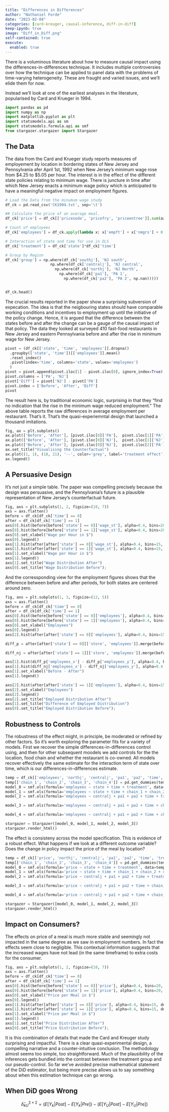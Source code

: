 ```yaml
---
title: "Differences in Differences"
author: "Nathaniel Forde"
date: "2023-02-04"
categories: [card-kreuger, causal-inference, diff-in-diff]
keep-ipynb: true
image: "Diff_in_Diff.png"
self-contained: true
execute: 
  enabled: true
---
```


There is a voluminous literature about how to measure causal impact using the differences-in-differences technique. It includes multiple controversies over how the technique can be applied to panel data with the problems of time-varying heterogeneity. These are fraught and varied issues, and we'll elide them for now. 

Instead we'll look at one of the earliest analyses in the literature, popularised by Card and Krueger in 1994. 

```python
import pandas as pd
import numpy as np
import matplotlib.pyplot as plt
import statsmodels.api as sm
import statsmodels.formula.api as smf
from stargazer.stargazer import Stargazer

```

## The Data

The data from the Card and Krueger study reports measures of employement by location in bordering states of New Jersey and Pennsylvania afer April 1st, 1992 when New Jersey’s minimum wage rose from $4.25 to $5.05 per hour. The interest is in the effect of the different state policies relating to minimum wage. There is juncture in time after which New Jersey enacts a minimum wage policy which is anticipated to have a meaningful negative impact on employment figures. 

```python
# Load the Data from the minumum wage study
df_ck = pd.read_csv('CK1994.txt', sep='\t')

## Calculate the price of an average meal.
df_ck['price'] = df_ck[['pricesoda', 'pricefry', 'priceentree']].sum(axis=1)

# Count of employees
df_ck['employees'] = df_ck.apply(lambda x: x['empft'] + x['nmgrs'] + 0.5*x['emppt'], axis=1)

# Interaction of state and time for use in OLS
df_ck['treatment'] = df_ck['state']*df_ck['time']

# Group by Region
df_ck['group'] = np.where(df_ck['southj'], 'NJ south',
                    np.where(df_ck['centralj'], 'NJ central', 
                      np.where(df_ck['northj'], 'NJ North', 
                        np.where(df_ck['pa1'], 'PA 1', 
                          np.where(df_ck['pa2'], 'PA 2', np.nan)))))


df_ck.head()
```

The crucial results reported in the paper show a surprising subversion of expecation. The idea is that the neigbouring states should have comparable working conditions and incentives to employment up until the initiative of the policy change. Hence, it is argued that the difference between the states before and after the change can be a gauge of the causal impact of that policy. The data they looked at surveyed 410 fast-food restaurants in New Jersey and eastern Pennsylvania before and after the rise in minimum wage for New Jersey.

```python
pivot = (df_ck[['state', 'time', 'employees']].dropna()
  .groupby(['state', 'time'])[['employees']].mean()
  .reset_index()
  .pivot(index='time', columns='state', values='employees')
  )
pivot = pivot.append(pivot.iloc[1] - pivot.iloc[0], ignore_index=True)
pivot.columns = ['PA', 'NJ']
pivot['Diff'] = pivot['NJ'] - pivot['PA']
pivot.index = ['Before', 'After', 'Diff']
pivot

```

The result here is, by traditional economic logic, surprising in that they "find no indication that the rise in the minimum wage reduced employment." The above table reports the raw differences in average employment per restaurant. That's it. That's the quasi-experiemntal design that launched a thousand imitations. 

```python
fig, ax = plt.subplots()
ax.plot(['Before', 'After'], [pivot.iloc[0]['PA'],  pivot.iloc[1]['PA']], '-o', label='Pennsylvania')
ax.plot(['Before', 'After'], [pivot.iloc[0]['NJ'],  pivot.iloc[1]['NJ']],'-o', label='New Jersey')
ax.plot(['Before', 'After'], [pivot.iloc[0]['NJ'],  pivot.iloc[2]['PA'] +pivot.iloc[0]['NJ']], '--', color='darkorange', label='New Jersey Counterfactual')
ax.set_title("Visualising the Counterfactual")
ax.plot((1, 1), (18, 21), '--', color='grey', label='treatment effect')
ax.legend()
```

## A Persuasive Design

It's not just a simple table. The paper was compelling precisely because the design was persuasive, and the Pennsylvania's future is a plausible representation of New Jersey's counterfactual future. 

```python
fig, axs = plt.subplots(1, 2, figsize=(10, 7))
axs = axs.flatten()
before = df_ck[df_ck['time'] == 0]
after = df_ck[df_ck['time'] == 1]
axs[0].hist(before[before['state'] == 0]['wage_st'], alpha=0.4, bins=20, density=True, ec='black', label='Pennsylvania Before')
axs[0].hist(before[before['state'] == 1]['wage_st'], alpha=0.4, bins=20, density=True, ec='black', label='New Jersey Before')
axs[0].set_xlabel("Wage per Hour in $")
axs[0].legend()
axs[1].hist(after[after['state'] == 0]['wage_st'], alpha=0.4, bins=15, density=True, ec='black', label='Pennsylvania After')
axs[1].hist(after[after['state'] == 1]['wage_st'], alpha=0.4, bins=15, density=True, ec='black', label='New Jersey After')
axs[1].set_xlabel("Wage per Hour in $")
axs[1].legend()
axs[1].set_title("Wage Distribution After")
axs[0].set_title("Wage Distribution Before");
```

And the corressponding view for the employment figures shows that the difference between before and after periods, for both states are centered around zero. 

```python
fig, axs = plt.subplots(1, 3, figsize=(12, 5))
axs = axs.flatten()
before = df_ck[df_ck['time'] == 0]
after = df_ck[df_ck['time'] == 1]
axs[0].hist(before[before['state'] == 0]['employees'], alpha=0.4, bins=20, density=True, ec='black', label='Pennsylvania Before')
axs[0].hist(before[before['state'] == 1]['employees'], alpha=0.4, bins=20, density=True, ec='black', label='New Jersey Before')
axs[0].set_xlabel("Employees")
axs[0].legend()
axs[2].hist(after[after['state'] == 0]['employees'], alpha=0.4, bins=15, density=True, ec='black', label='Pennsylvania After')

diff_p = after[after['state'] == 0][['store', 'employees']].merge(before[before['state'] == 0][['store', 'employees']], left_on='store', right_on='store')

diff_nj = after[after['state'] == 1][['store', 'employees']].merge(before[before['state'] == 1][['store', 'employees']], left_on='store', right_on='store')

axs[1].hist(diff_p['employees_x'] - diff_p['employees_y'], alpha=0.4, bins=15, density=True, ec='black', label='Pennsylvania Diff')
axs[1].hist(diff_nj['employees_x'] - diff_nj['employees_y'], alpha=0.4, bins=15, density=True, ec='black', label='NJ Diff')
axs[1].set_xlabel("Before - After")
axs[1].legend()

axs[2].hist(after[after['state'] == 1]['employees'], alpha=0.4, bins=15, density=True, ec='black', label='New Jersey After')
axs[2].set_xlabel("Employees")
axs[2].legend()
axs[2].set_title("Employed Distribution After")
axs[1].set_title("Difference of Employed Distribution")
axs[0].set_title("Employed Distribution Before");


```

## Robustness to Controls

The robustness of the effect might, in principle, be moderated or refined by other factors. So it's worth exploring the parameter fits for a variety of models. First we recover the simple differences-in-differences control using, and then for other subsequent moodels we add controls for the the location, food chain and whether the restaurant is co-owned. All models recover effectively the same estimate for the interaction term of state over time, which is our differences-in-differences estimate. 

```python


temp = df_ck[['employees', 'northj', 'centralj', 'pa1', 'pa2', 'time', 'treatment', 'chain', 'state', 'co_owned']].dropna()
temp[['chain_1', 'chain_2', 'chain_3', 'chain_4']] = pd.get_dummies(temp['chain'])
model_0 = smf.ols(formula='employees ~ state + time + treatment', data=temp).fit()
model_1 = smf.ols(formula='employees ~ state + time + chain_1 + chain_2 + chain_3 + treatment', data=temp).fit()
model_2 = smf.ols(formula='employees ~ centralj + pa1 + pa2 + time + treatment', data=temp).fit()

model_3 = smf.ols(formula='employees ~ centralj + pa1 + pa2 + time + chain_1 + chain_2 + chain_3 + treatment', data=temp).fit()

model_4 = smf.ols(formula='employees ~ centralj + pa1 + pa2 + time + chain_1 + chain_2 + chain_3 + co_owned + treatment', data=temp).fit()

stargazer = Stargazer([model_0, model_1, model_2, model_3])
stargazer.render_html()

```

The effect is consisteny across the model specification. This is evidence of a robust effect. What happens if we look at a different outcome variable? Does the change in policy impact the price of the meal by location?


```python


temp = df_ck[['price', 'northj', 'centralj', 'pa1', 'pa2', 'time', 'treatment', 'chain', 'state', 'co_owned']].dropna()
temp[['chain_1', 'chain_2', 'chain_3', 'chain_4']] = pd.get_dummies(temp['chain'])
model_0 = smf.ols(formula='price ~ state + time + treatment', data=temp).fit()
model_1 = smf.ols(formula='price ~ state + time + chain_1 + chain_2 + chain_3 + treatment', data=temp).fit()
model_2 = smf.ols(formula='price ~ centralj + pa1 + pa2 + time + treatment', data=temp).fit()

model_3 = smf.ols(formula='price ~ centralj + pa1 + pa2 + time + chain_1 + chain_2 + chain_3 + treatment', data=temp).fit()

model_4 = smf.ols(formula='price ~ centralj + pa1 + pa2 + time + chain_1 + chain_2 + chain_3 + co_owned + treatment', data=temp).fit()

stargazer = Stargazer([model_0, model_1, model_2, model_3])
stargazer.render_html()

```

## Impact on Consumers?

The effects on price of a meal is much more stable and seemingly not impacted in the same degree as we saw in employment numbers. In fact the effects seem close to negligible. This contextual information suggests that the increased wages have not lead (in the same timeframe) to extra costs for the consumer. 

```python

fig, axs = plt.subplots(1, 2, figsize=(10, 7))
axs = axs.flatten()
before = df_ck[df_ck['time'] == 0]
after = df_ck[df_ck['time'] == 1]
axs[0].hist(before[before['state'] == 0]['price'], alpha=0.4, bins=20, density=True, ec='black', label='Pennsylvania Before')
axs[0].hist(before[before['state'] == 1]['price'], alpha=0.4, bins=20, density=True, ec='black', label='New Jersey Before')
axs[0].set_xlabel("Price per Meal in $")
axs[0].legend()
axs[1].hist(after[after['state'] == 0]['price'], alpha=0.4, bins=15, density=True, ec='black', label='Pennsylvania After')
axs[1].hist(after[after['state'] == 1]['price'], alpha=0.4, bins=15, density=True, ec='black', label='New Jersey After')
axs[1].set_xlabel("Price per Meal in $")
axs[1].legend()
axs[1].set_title("Price Distribution After")
axs[0].set_title("Price Distribution Before");


```


It is this combination of details that made the Card and Kreuger study surprising and impactful. There is a clear quasi-experimental design, a compelling narrative and a counter-intuitive conclusion. The methodology almost seems too simple, too straightforward. Much of the plausibility of the inferences gets bundled into the contrast between the treatment group and our pseudo-control. So far we've avoided precise mathematical statement of the DiD estimator, but being more precise allows us to say something about when this estimation technique can go wrong. 

## When DiD goes Wrong

$$\widehat{\delta}^{2\times 2}_{kU} = \bigg(E\big[Y_k  | Post\big] - E\big[Y_k  | Pre\big]\bigg)- \bigg(E\big[Y_U  | Post\big] - E\big[Y_U  | Pre\big]\bigg)$$